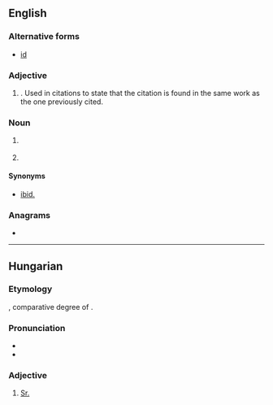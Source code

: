 {{also|Appendix:Variations of "id"}}
==English==

===Alternative forms===
* [[id]]

===Adjective===
{{head|en|adjective}}

# {{lb|en|bibliography}} {{abbreviation of|idem|lang=en}}. Used in citations to state that the citation is found in the same work as the one previously cited.

===Noun===
{{head|en|noun}}

# {{lb|en|computing}} {{abbreviation of|lang=en|identifier}}
# {{abbreviation of|lang=en|identification}}

====Synonyms====
* {{sense|bibliography}} [[ibid.]]

===Anagrams===
* {{anagrams|en|a=di|DI|Di|dI|di|di-}}

----

==Hungarian==

===Etymology===
{{abbreviation of|[[idősb]] or [[idősebb]]||older|lang=hu|nodot=y}}, comparative degree of {{m|hu|idős||old}}.

===Pronunciation===
* {{hu-IPA|idősb}}
* {{hu-IPA|idősebb}}

===Adjective===
{{head|hu|adjective}}

# [[Sr.]] {{gloss|a title used before a father's name when his son is given the same name}}
#: {{uxi|hu|'''id.''' Kovács János|János Kovács '''Sr.'''}}